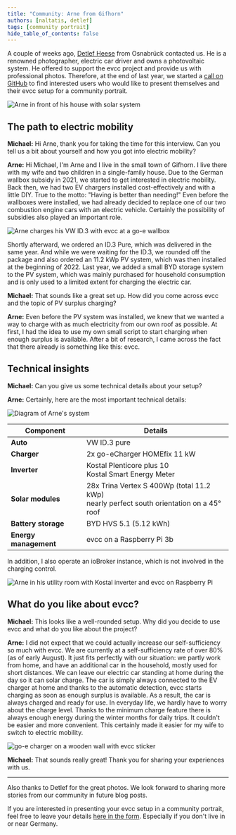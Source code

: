 ```yaml
---
title: "Community: Arne from Gifhorn"
authors: [naltatis, detlef]
tags: [community portrait]
hide_table_of_contents: false
---
```


A couple of weeks ago, [Detlef Heese](https://hee.se) from Osnabrück contacted us.
He is a renowned photographer, electric car driver and owns a photovoltaic system.
He offered to support the evcc project and provide us with professional photos.
Therefore, at the end of last year, we started a [call on GitHub](https://github.com/evcc-io/evcc/discussions/10285) to find interested users who would like to present themselves and their evcc setup for a community portrait.

![Arne in front of his house with solar system](arne-haus-pv2.webp)

## The path to electric mobility
 
**Michael:** Hi Arne, thank you for taking the time for this interview.
Can you tell us a bit about yourself and how you got into electric mobility?

**Arne:** Hi Michael, I'm Arne and I live in the small town of Gifhorn.
I live there with my wife and two children in a single-family house.
Due to the German wallbox subsidy in 2021, we started to get interested in electric mobility.
Back then, we had two EV chargers installed cost-effectively and with a little DIY.
True to the motto: "Having is better than needing!"
Even before the wallboxes were installed, we had already decided to replace one of our two combustion engine cars with an electric vehicle.
Certainly the possibility of subsidies also played an important role.

![Arne charges his VW ID.3 with evcc at a go-e wallbox](arne-go-e-wv-id3.webp)

Shortly afterward, we ordered an ID.3 Pure, which was delivered in the same year.
And while we were waiting for the ID.3, we rounded off the package and also ordered an 11.2 kWp PV system, which was then installed at the beginning of 2022.
Last year, we added a small BYD storage system to the PV system, which was mainly purchased for household consumption and is only used to a limited extent for charging the electric car.

**Michael:** That sounds like a great set up.
How did you come across evcc and the topic of PV surplus charging?

**Arne:** Even before the PV system was installed, we knew that we wanted a way to charge with as much electricity from our own roof as possible.
At first, I had the idea to use my own small script to start charging when enough surplus is available.
After a bit of research, I came across the fact that there already is something like this: evcc.

## Technical insights

**Michael:** Can you give us some technical details about your setup?

**Arne:** Certainly, here are the most important technical details:

![Diagram of Arne's system](arne-diagram.svg)

| Component     | Details                                            |
| -------------- | -------------------------------------------------- |
| **Auto**       | VW ID.3 pure                                       |
| **Charger**  | 2x go-eCharger HOMEfix 11 kW                       |
| **Inverter** | Kostal Plenticore plus 10<br/>Kostal Smart Energy Meter |
| **Solar modules**   | 28x Trina Vertex S 400Wp (total 11.2 kWp)<br/>nearly perfect south orientation on a 45° roof |
| **Battery storage**      | BYD HVS 5.1 (5.12 kWh)                          |
| **Energy management**    | evcc on a Raspberry Pi 3b                      |

In addition, I also operate an ioBroker instance, which is not involved in the charging control.

![Arne in his utility room with Kostal inverter and evcc on Raspberry Pi](arne-kostal-raspberry.webp)

## What do you like about evcc?

**Michael:** This looks like a well-rounded setup. Why did you decide to use evcc and what do you like about the project?

**Arne:** I did not expect that we could actually increase our self-sufficiency so much with evcc.
We are currently at a self-sufficiency rate of over 80% (as of early August).
It just fits perfectly with our situation: we partly work from home, and have an additional car in the household, mostly used for short distances.
We can leave our electric car standing at home during the day so it can solar charge.
The car is simply always connected to the EV charger at home and thanks to the automatic detection, evcc starts charging as soon as enough surplus is available.
As a result, the car is always charged and ready for use.
In everyday life, we hardly have to worry about the charge level.
Thanks to the minimum charge feature there is always enough energy during the winter months for daily trips.
It couldn't be easier and more convenient.
This certainly made it easier for my wife to switch to electric mobility.


![go-e charger on a wooden wall with evcc sticker](go-e-wallbox-mit-evcc-sticker.webp)

**Michael:** That sounds really great! Thank you for sharing your experiences with us.

---

Also thanks to Detlef for the great photos. We look forward to sharing more stories from our community in future blog posts.

If you are interested in presenting your evcc setup in a community portrait, feel free to leave your details [here in the form](https://airtable.com/appDI3xIiev1DOpMY/shrW1zGH26KElfZOK).
Especially if you don't live in or near Germany.